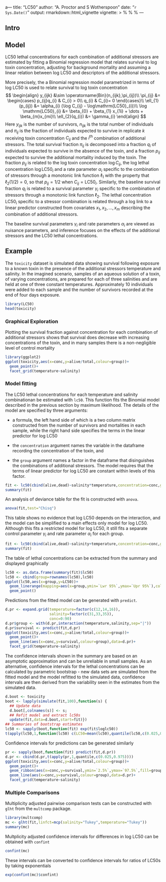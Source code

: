 a---
title: "LC50"
author: "A. Proctor and S Wotherspoon"
date: "`r Sys.Date()`"
output: rmarkdown::html_vignette
vignette: >
  %\VignetteIndexEntry{Vignette Title}
  %\VignetteEngine{knitr::rmarkdown}
  %\VignetteEncoding{UTF-8}
---

## Intro



## Model

LC50 lethal concentrations for each combination of additional
stressors are estimated by fitting a Binomial regression model that
relates survival to log toxin concentration, adjusting for background
mortality and assuming a linear relation between log LC50 and
descriptors of the additional stressors.

More precisely, the a Binomial regression model parametrized in terms
of log LC50 is used to relate survival to log toxin concentration
$$
\begin{align}
	y_{ijk} &\sim \operatorname{Bin}(n_{ijk},\pi_{ij})\\
	\pi_{ij} &=
		\begin{cases}
			p_{ij}q_{i} & C_{i} > 0\\
			q_{i} & C_{i}= 0
		\end{cases}\\
	\ell_{1}(p_{ij}) &= \alpha_{i} (\log C_{ij} - \log\mathrm{LC50}_{i})\\
	\log \mathrm{LC50}_{i} &= \beta_{0} + \beta_{1} x_{1i} + \dots + \beta_{m}x_{mi}\\
	\ell_{2}(q_{i}) &= \gamma_{i}
\end{align}
$$
Here $y_{ijk}$ is the number of survivors, $n_{ijk}$ is the total
number of individuals and $\pi_{ij}$ is the fraction of individuals
expected to survive in replicate $k$ receiving toxin concentration
$C_{ij}$ and the $i^{\mathrm{th}}$ combination of additional
stressors. The total survival fraction $\pi_{ij}$ is decomposed into a
fraction $q_{i}$ of individuals expected to survive in the absence of
the toxin, and a fraction $p_{ij}$ expected to survive the additional
mortality induced by the toxin.  The fraction $p_{ij}$ is related to
the log toxin concentration $\log C_{ij}$, the log lethal
concentration $\log \mathrm{LC50}_{i}$ and a rate parameter
$\alpha_{i}$ specific to the combination of stressors through a
monotonic link function $\ell_{1}$ with the property that
$\ell_{2}(1/2) = 0$, so that $p_{ij}=1/2$ when $C_{ij} =
\mathrm{LC50}_{i}$.  Similarly, the baseline survival fraction $q_{i}$
is related to a survival parameter $\gamma_{i}$ specific to the
combination of stressors through a monotonic link function $\ell_{2}$.
The lethal concentration $\mathrm{LC50}_{i}$ specific to a stressor
combination is related through a log link to a linear predictor
constructed from covariates $x_{1},x_{2},\ldots,x_{m}$ describing the
combination of additional stressors.

The baseline survival parameters $\gamma_{i}$ and rate parameters
$\alpha_{i}$ are viewed as nuisance parameters, and inference focuses
on the effects of the additional stressors and the LC50 lethal
concentrations.



## Example

The `toxicity` dataset is simulated data showing survival following
exposure to a known toxin in the presence of the additional stressors
temperature and salinity.  In the imagined scenario,  samples of an
aqueous solution of a toxin, of varying concentrations, are prepared
for each of three salinities and are held at one of three constant
temperatures.  Approximately 10 individuals were added to each sample
and the number of survivors recorded at the end of four days exposure.
```r
library(LC50)
head(toxicity)
```

### Graphical Exploration

Plotting the survival fraction against concentration for each
combination of additional stressors shows that survival does decrease
with increasing concentrations of the toxin, and in many samples there
is a non-negligible level of control mortality
```r
library(ggplot2)
ggplot(toxicity,aes(x=conc,y=alive/total,colour=group))+
  geom_point()+
  facet_grid(temperature~salinity)
```


### Model fitting

The LC50 lethal concentrations for each temperature and salinity
combinationan be estimated with `lc50`.  This function fits the
Binomial model described in the previous section by maximum
likelihood.  The details of the model are specified by three
arguments:

* a formula, the left hand side of which is a two column matrix
  constructed from the number of survivors and mortalities in each
  sample, while the right hand side specifies the terms in the linear
  predictor for log LC50

* the `concentration` argument names the variable in the dataframe
  recording the concentration of the toxin, and

* the `group` argument names a factor in the dataframe that
  disinguishes the combinations of additional stressors.  The model
  requires that the terms of linear predictor for log LC50 are
  constant within levels of this factor.

```r
fit <- lc50(cbind(alive,dead)~salinity*temperature,concentration=conc,group=group,data=toxicity,common.background = TRUE)
summary(fit)
```

An analysis of deviance table for the fit is constructed with `anova`.
```r
anova(fit,test="Chisq")
```
This table shows no evidence that log LC50 depends on the interaction,
and the model can be simplified to a main effects only model for log
LC50.  Although this fits a restricted model for log LC50, it still
fits a separate control parameter $\gamma_{i}$ and rate parameter
$\alpha_{i}$ for each group.
```r
fit <- lc50(cbind(alive,dead)~salinity+temperature,concentration=conc,group=group,data=toxicity,common.background=T)
summary(fit)
```

The table of lethal concentrations can be extracted from the summary and displayed graphically
```r
lc50 <- as.data.frame(summary(fit)$lc50)
lc50 <- cbind(group=rownames(lc50),lc50)
ggplot(lc50,aes(x=group,y=LC50))+
  geom_linerange(mapping=aes(x=group,ymin=`Lwr 95%`,ymax=`Upr 95%`),col="dodgerblue1",lwd=3)+
  geom_point()
```

Predictions from the fitted model can be generated with `predict`.
```r
d.pr <- expand.grid(temperature=factor(c(12,14,16)),
                    salinity=factor(c(31,33,35)),
                    conc=0:90)
d.pr$group <- with(d.pr,interaction(temperature,salinity,sep="|"))
d.pr$survival <- predict(fit,d.pr)
ggplot(toxicity,aes(x=conc,y=alive/total,colour=group))+
  geom_point()+
  geom_line(aes(x=conc,y=survival,colour=group),data=d.pr)+
  facet_grid(temperature~salinity)
```



The confidence intervals shown in the summary are based on an
asymptotic approximation and can be unreliable in small samples.  As
an alternative, confidence intervals for the lethal concentrations can
be calculated by parametric bootstrap - new data sets are simulated
from the fitted model and the model refitted to the simulated data,
confidence intervals are then derived from the variability seen in the
estimates from the simulated data.

```r
d.boot <- toxicity
boot <- lapply(simulate(fit,100),function(s) {
  ## Update data
  d.boot[,colnames(s)] <- s;
  ## Refit model and extract lc50s
  update(fit,data=d.boot,start=fit)})
## Summaries of bootstrap estimates
lc50 <- sapply(boot,function(fit) exp(fit$loglc50))
t(apply(lc50,1,function(lc50) c(LC50=mean(lc50),quantile(lc50,c(0.025,0.975)))))
```


Confidence intervals for predictions can be generated similarly
```r
pr <- sapply(boot,function(fit) predict(fit,d.pr))
d.pr <- cbind(d.pr,t(apply(pr,1,quantile,c(0.025,0.975))))
ggplot(toxicity,aes(x=conc,y=alive/total,colour=group))+
  geom_point()+
  geom_ribbon(aes(x=conc,y=survival,ymin=`2.5%`,ymax=`97.5%`,fill=group),data=d.pr,alpha=0.2,color=NA)+
  geom_line(aes(x=conc,y=survival,colour=group),data=d.pr)+
  facet_grid(temperature~salinity)
```


### Multiple Comparisons

Multiplicity adjusted pairwise comparison tests can be constructed with
`glht` from the `multcomp` package.
```r
library(multcomp)
mc <- glht(fit,linfct=mcp(salinity="Tukey",temperature="Tukey"))
summary(mc)
```
Multplicity adjusted confidence intervals for
differences in log LC50 can be obtained with `confint`
```r
confint(mc)
```
These intervals can be converted to confidence intervals for ratios of LC50s by
taking exponentials
```r
exp(confint(mc)$confint)
```


